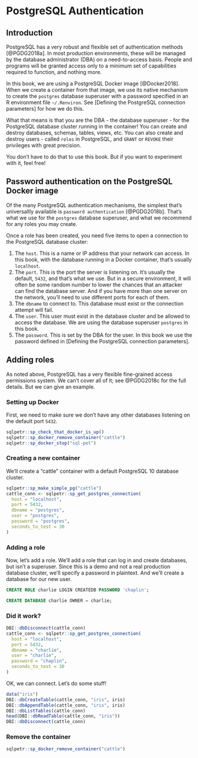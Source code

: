 # PostgreSQL Authentication

## Introduction
PostgreSQL has a very robust and flexible set of authentication methods [@PGDG2018a]. In most production environments, these will be managed by the database administrator (DBA) on a need-to-access basis. People and programs will be granted access only to a minimum set of capabilities required to function, and nothing more.

In this book, we are using a PostgreSQL Docker image [@Docker2018]. When we create a container from that image, we use its native mechanism to create the `postgres` database superuser with a password specified in an R environment file `~/.Renviron`. See [Defining the PostgreSQL connection parameters] for how we do this.

What that means is that you are the DBA - the database superuser - for the PostgreSQL database cluster running in the container! You can create and destroy databases, schemas, tables, views, etc. You can also create and destroy users - called `roles` in PostgreSQL, and `GRANT` or `REVOKE` their privileges with great precision.

You don't have to do that to use this book. But if you want to experiment with it, feel free!

## Password authentication on the PostgreSQL Docker image
Of the many PostgreSQL authentication mechanisms, the simplest that's universallly available is `password authentication` [@PGDG2018b]. That's what we use for the `postgres` database superuser, and what we recommend for any roles you may create.

Once a role has been created, you need five items to open a connection to the PostgreSQL database cluster:

1. The `host`. This is a name or IP address that your network can access. In this book, with the database running in a Docker container, that's usually `localhost`.
2. The `port`. This is the port the server is listening on. It's usually the default, `5432`, and that's what we use. But in a secure environment, it will often be some random number to lower the chances that an attacker can find the database server. And if you have more than one server on the network, you'll need to use different ports for each of them.
3. The `dbname` to connect to. This database must exist or the connection attempt will fail.
4. The `user`. This user must exist in the database cluster and be allowed to access the database. We are using the database superuser `postgres` in this book.
5. The `password`. This is set by the DBA for the user. In this book we use the password defined in [Defining the PostgreSQL connection parameters].

## Adding roles
As noted above, PostgreSQL has a very flexible fine-grained access permissions system. We can't cover all of it; see @PGDG2018c for the full details. But we can give an example.

### Setting up Docker
First, we need to make sure we don't have any other databases listening on the default port `5432`.

```r
sqlpetr::sp_check_that_docker_is_up()
sqlpetr::sp_docker_remove_container("cattle")
sqlpetr::sp_docker_stop("sql-pet")
```

### Creating a new container
We'll create a "cattle" container with a default PostgreSQL 10 database cluster.

```r
sqlpetr::sp_make_simple_pg("cattle")
cattle_conn <- sqlpetr::sp_get_postgres_connection(
  host = "localhost",
  port = 5432,
  dbname = "postgres",
  user = "postgres",
  password = "postgres",
  seconds_to_test = 30
)
```

### Adding a role
Now, let's add a role. We'll add a role that can log in and create databases, but isn't a superuser. Since this is a demo and not a real production database cluster, we'll specify a password in plaintext. And we'll create a database for our new user.

```sql
CREATE ROLE charlie LOGIN CREATEDB PASSWORD 'chaplin';
```

```sql
CREATE DATABASE charlie OWNER = charlie;
```

### Did it work?
```r
DBI::dbDisconnect(cattle_conn)
cattle_conn <- sqlpetr::sp_get_postgres_connection(
  host = "localhost",
  port = 5432,
  dbname = "charlie",
  user = "charlie",
  password = "chaplin",
  seconds_to_test = 30
)
```

OK, we can connect. Let's do some stuff!
```r
data("iris")
DBI::dbCreateTable(cattle_conn, "iris", iris)
DBI::dbAppendTable(cattle_conn, "iris", iris)
DBI::dbListTables(cattle_conn)
head(DBI::dbReadTable(cattle_conn, "iris"))
DBI::dbDisconnect(cattle_conn)
```

### Remove the container
```r
sqlpetr::sp_docker_remove_container("cattle")
```
